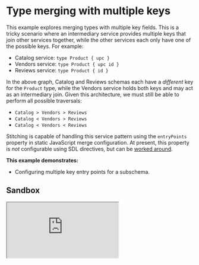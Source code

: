 # Type merging with multiple keys

This example explores merging types with multiple key fields. This is a tricky scenario where an intermediary service provides multiple keys that join other services together, while the other services each only have one of the possible keys. For example:

- Catalog service: `type Product { upc }`
- Vendors service: `type Product { upc id }`
- Reviews service: `type Product { id }`

In the above graph, Catalog and Reviews schemas each have a _different_ key for the `Product` type, while the Vendors service holds both keys and may act as an intermediary join. Given this architecture, we must still be able to perform all possible traversals:

- `Catalog > Vendors > Reviews`
- `Catalog < Vendors > Reviews`
- `Catalog < Vendors < Reviews`

Stitching is capable of handling this service pattern using the `entryPoints` property in static JavaScript merge configuration. At present, this property is _not_ configurable using SDL directives, but can be [worked around](#with-sdl-directives).

**This example demonstrates:**

- Configuring multiple key entry points for a subschema.

## Sandbox

<iframe
  src="https://codesandbox.io/embed/github/ardatan/schema-stitching/tree/master/examples/type-merging-multiple-keys?fontsize=14&hidenavigation=1&theme=dark"
  className="mt-6 w-full h-[500px] rounded-md"
  title="type-merging-multiple-keys"
  allow="geolocation; microphone; camera; midi; vr; accelerometer; gyroscope; payment; ambient-light-sensor; encrypted-media; usb"
  sandbox="allow-modals allow-forms allow-popups allow-scripts allow-same-origin"
/>

> You can also see the project on GitHub [here](https://github.com/ardatan/schema-stitching/tree/master/examples/type-merging-multiple-keys).

The following service is available for interactive queries:

- **Stitched gateway:** http://localhost:4000/graphql

For simplicity, all subservices in this example are run locally by the gateway server. You could easily break out any subservice into a standalone remote server following the [combining local and remote schemas](/docs/handbook/combining-local-and-remote-schemas) example.

## Summary

Visit the [stitched gateway](http://localhost:4000/graphql) and try running the following query that fetches data from all services following each possible service traversal path:

```graphql
query {
  # catalog service
  productsByUpc(upcs: ["1"]) {
    upc
    name
    retailPrice
    reviews {
      id
      body
    }
  }

  # vendors service
  productsByKey(keys: [{ upc: "1" }, { id: "101" }]) {
    id
    upc
    name
    retailPrice
    reviews {
      id
      body
    }
  }

  # reviews service
  productsById(ids: ["101"]) {
    id
    name
    retailPrice
    reviews {
      id
      body
    }
  }
}
```

The above queries entering the graph through the Catalog and Reviews services use whatever key they have available to fetch from the intermediary Vendors service, and Vendors provides the missing key for fetching from the opposing service.

## Multiple `entryPoints`

To facilitate this pattern, the Vendors subschema configures the merged `Product` type with multiple entry points – or, separate pathways that access the type using different criteria:

```js
{
  schema: vendorsSchema,
  batch: true, // << enable batching to consolidate requests!
  merge: {
    Product: {
      entryPoints: [{
        selectionSet: '{ upc }',
        fieldName: 'productsByKey',
        key: ({ upc }) => ({ upc }),
        argsFromKeys: (keys) => ({ keys }),
      }, {
        selectionSet: '{ id }',
        fieldName: 'productsByKey',
        key: ({ id }) => ({ id }),
        argsFromKeys: (keys) => ({ keys }),
      }],
    }
  }
}
```

In this example, both entry points reference the `productsByKey` query with specially-tailored arguments. You could just as easily have each entry point reference a different root query that accepts different argument formats.

When using multiple entry points, it is highly recommended that you enable query batching (`batch: true`). This is generally good practice, and becomes particularly important for consolidating requests that may target either entry point.

## With SDL directives

At present, there is not yet an SDL directives pattern that configures multiple entry points (contributions are welcome!). However, SDL configuration and static JavaScript configuration patterns are not mutually exclusive, therefore you can use SDL directives to configure the majority of your API and statically configure the cases where a merged type has multiple entry points. The general pattern looks like this:

```js
const { stitchingDirectivesTransformer } = stitchingDirectives()

const gatewaySchema = stitchSchemas({
  subschemaConfigTransforms: [stitchingDirectivesTransformer],
  subschemas: [
    {
      schema: catalogSchema
      // merge: { ... built from SDL directives }
    },
    {
      schema: vendorsSchema,
      batch: true,
      merge: {
        // Type1: { ... built from SDL directives },
        // Type2: { ... built from SDL directives },
        Product: {
          entryPoints: [
            {
              selectionSet: '{ upc }',
              fieldName: 'productsByKey',
              key: ({ upc }) => ({ upc }),
              argsFromKeys: keys => ({ keys })
            },
            {
              selectionSet: '{ id }',
              fieldName: 'productsByKey',
              key: ({ id }) => ({ id }),
              argsFromKeys: keys => ({ keys })
            }
          ]
        }
      }
    },
    {
      schema: reviewsSchema
      // merge: { ... built from SDL directives }
    }
  ]
})
```

The static configuration you define is simply augmented by the stitching directives transformer. There's no harm in configuring some types statically and adding SDL configurations on top. Long-term plans anticipate adding multiple entry points setup into the SDL directives package.
